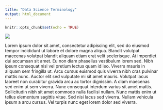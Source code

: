 ```yaml
---
title: "Data Science Terminology"
output: html_document
---
```


```r
knitr::opts_chunk$set(echo = TRUE)
```

![](images/cartoon-fpo.png)

Lorem ipsum dolor sit amet, consectetur adipiscing elit, sed do eiusmod tempor incididunt ut labore et dolore magna aliqua. Blandit volutpat maecenas volutpat blandit aliquam etiam erat velit scelerisque. At imperdiet dui accumsan sit amet. Eu non diam phasellus vestibulum lorem sed. Nibh ipsum consequat nisl vel pretium lectus quam id leo. Viverra mauris in aliquam sem fringilla ut. Arcu cursus euismod quis viverra nibh cras pulvinar mattis nunc. Auctor elit sed vulputate mi sit amet mauris. Volutpat lacus laoreet non curabitur gravida arcu ac tortor dignissim. A diam maecenas sed enim ut sem viverra. Nunc consequat interdum varius sit amet mattis. Sollicitudin nibh sit amet commodo nulla facilisi nullam. Nunc mattis enim ut tellus elementum sagittis vitae. Sed nisi lacus sed viverra. Nullam vehicula ipsum a arcu cursus. Vel turpis nunc eget lorem dolor sed viverra.